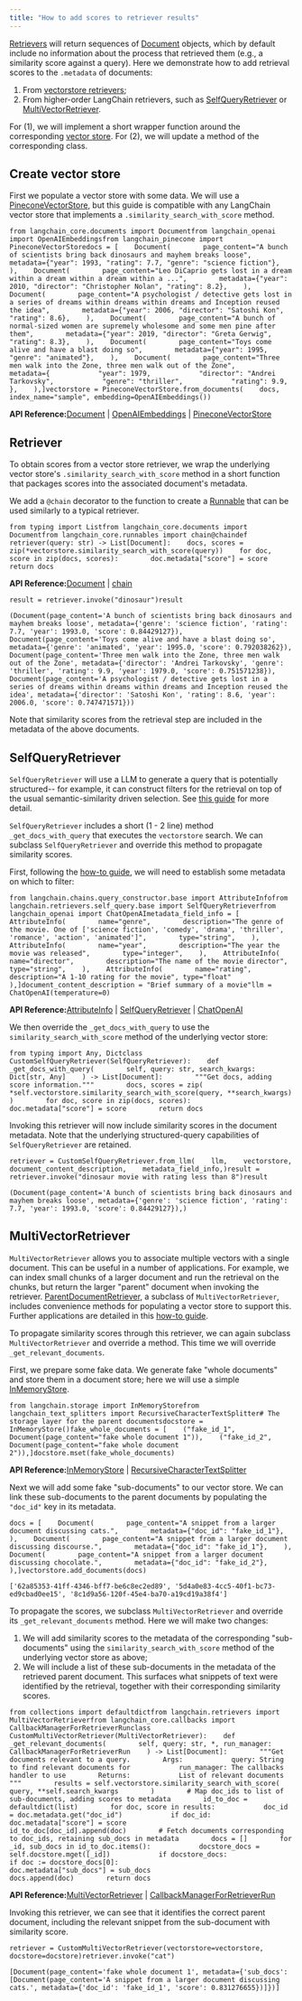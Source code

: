 ```yaml
---
title: "How to add scores to retriever results"
---
```


[Retrievers](/src/oss/concepts/retrievers) will return sequences of [Document](https://python.langchain.com/api_reference/core/documents/langchain_core.documents.base.Document.html) objects, which by default include no information about the process that retrieved them (e.g., a similarity score against a query). Here we demonstrate how to add retrieval scores to the `.metadata` of documents:

1. From [vectorstore retrievers](/src/oss/how_to/vectorstore_retriever);
2. From higher-order LangChain retrievers, such as [SelfQueryRetriever](/src/oss/how_to/self_query) or [MultiVectorRetriever](/src/oss/how_to/multi_vector).

For (1), we will implement a short wrapper function around the corresponding [vector store](/src/oss/concepts/vectorstores). For (2), we will update a method of the corresponding class.

## Create vector store

First we populate a vector store with some data. We will use a [PineconeVectorStore](https://python.langchain.com/api_reference/pinecone/vectorstores/langchain_pinecone.vectorstores.PineconeVectorStore.html), but this guide is compatible with any LangChain vector store that implements a `.similarity_search_with_score` method.

```
from langchain_core.documents import Documentfrom langchain_openai import OpenAIEmbeddingsfrom langchain_pinecone import PineconeVectorStoredocs = [    Document(        page_content="A bunch of scientists bring back dinosaurs and mayhem breaks loose",        metadata={"year": 1993, "rating": 7.7, "genre": "science fiction"},    ),    Document(        page_content="Leo DiCaprio gets lost in a dream within a dream within a dream within a ...",        metadata={"year": 2010, "director": "Christopher Nolan", "rating": 8.2},    ),    Document(        page_content="A psychologist / detective gets lost in a series of dreams within dreams within dreams and Inception reused the idea",        metadata={"year": 2006, "director": "Satoshi Kon", "rating": 8.6},    ),    Document(        page_content="A bunch of normal-sized women are supremely wholesome and some men pine after them",        metadata={"year": 2019, "director": "Greta Gerwig", "rating": 8.3},    ),    Document(        page_content="Toys come alive and have a blast doing so",        metadata={"year": 1995, "genre": "animated"},    ),    Document(        page_content="Three men walk into the Zone, three men walk out of the Zone",        metadata={            "year": 1979,            "director": "Andrei Tarkovsky",            "genre": "thriller",            "rating": 9.9,        },    ),]vectorstore = PineconeVectorStore.from_documents(    docs, index_name="sample", embedding=OpenAIEmbeddings())
```

**API Reference:**[Document](https://python.langchain.com/api_reference/core/documents/langchain_core.documents.base.Document.html) | [OpenAIEmbeddings](https://python.langchain.com/api_reference/openai/embeddings/langchain_openai.embeddings.base.OpenAIEmbeddings.html) | [PineconeVectorStore](https://python.langchain.com/api_reference/pinecone/vectorstores/langchain_pinecone.vectorstores.PineconeVectorStore.html)

## Retriever

To obtain scores from a vector store retriever, we wrap the underlying vector store's `.similarity_search_with_score` method in a short function that packages scores into the associated document's metadata.

We add a `@chain` decorator to the function to create a [Runnable](/src/oss/concepts/lcel) that can be used similarly to a typical retriever.

```
from typing import Listfrom langchain_core.documents import Documentfrom langchain_core.runnables import chain@chaindef retriever(query: str) -> List[Document]:    docs, scores = zip(*vectorstore.similarity_search_with_score(query))    for doc, score in zip(docs, scores):        doc.metadata["score"] = score    return docs
```

**API Reference:**[Document](https://python.langchain.com/api_reference/core/documents/langchain_core.documents.base.Document.html) | [chain](https://python.langchain.com/api_reference/core/runnables/langchain_core.runnables.base.chain.html)

```
result = retriever.invoke("dinosaur")result
```

```
(Document(page_content='A bunch of scientists bring back dinosaurs and mayhem breaks loose', metadata={'genre': 'science fiction', 'rating': 7.7, 'year': 1993.0, 'score': 0.84429127}), Document(page_content='Toys come alive and have a blast doing so', metadata={'genre': 'animated', 'year': 1995.0, 'score': 0.792038262}), Document(page_content='Three men walk into the Zone, three men walk out of the Zone', metadata={'director': 'Andrei Tarkovsky', 'genre': 'thriller', 'rating': 9.9, 'year': 1979.0, 'score': 0.751571238}), Document(page_content='A psychologist / detective gets lost in a series of dreams within dreams within dreams and Inception reused the idea', metadata={'director': 'Satoshi Kon', 'rating': 8.6, 'year': 2006.0, 'score': 0.747471571}))
```

Note that similarity scores from the retrieval step are included in the metadata of the above documents.

## SelfQueryRetriever

`SelfQueryRetriever` will use a LLM to generate a query that is potentially structured-- for example, it can construct filters for the retrieval on top of the usual semantic-similarity driven selection. See [this guide](/src/oss/how_to/self_query) for more detail.

`SelfQueryRetriever` includes a short (1 - 2 line) method `_get_docs_with_query` that executes the `vectorstore` search. We can subclass `SelfQueryRetriever` and override this method to propagate similarity scores.

First, following the [how-to guide](/src/oss/how_to/self_query), we will need to establish some metadata on which to filter:

```
from langchain.chains.query_constructor.base import AttributeInfofrom langchain.retrievers.self_query.base import SelfQueryRetrieverfrom langchain_openai import ChatOpenAImetadata_field_info = [    AttributeInfo(        name="genre",        description="The genre of the movie. One of ['science fiction', 'comedy', 'drama', 'thriller', 'romance', 'action', 'animated']",        type="string",    ),    AttributeInfo(        name="year",        description="The year the movie was released",        type="integer",    ),    AttributeInfo(        name="director",        description="The name of the movie director",        type="string",    ),    AttributeInfo(        name="rating", description="A 1-10 rating for the movie", type="float"    ),]document_content_description = "Brief summary of a movie"llm = ChatOpenAI(temperature=0)
```

**API Reference:**[AttributeInfo](https://python.langchain.com/api_reference/langchain/chains/langchain.chains.query_constructor.schema.AttributeInfo.html) | [SelfQueryRetriever](https://python.langchain.com/api_reference/langchain/retrievers/langchain.retrievers.self_query.base.SelfQueryRetriever.html) | [ChatOpenAI](https://python.langchain.com/api_reference/openai/chat_models/langchain_openai.chat_models.base.ChatOpenAI.html)

We then override the `_get_docs_with_query` to use the `similarity_search_with_score` method of the underlying vector store:

```
from typing import Any, Dictclass CustomSelfQueryRetriever(SelfQueryRetriever):    def _get_docs_with_query(        self, query: str, search_kwargs: Dict[str, Any]    ) -> List[Document]:        """Get docs, adding score information."""        docs, scores = zip(            *self.vectorstore.similarity_search_with_score(query, **search_kwargs)        )        for doc, score in zip(docs, scores):            doc.metadata["score"] = score        return docs
```

Invoking this retriever will now include similarity scores in the document metadata. Note that the underlying structured-query capabilities of `SelfQueryRetriever` are retained.

```
retriever = CustomSelfQueryRetriever.from_llm(    llm,    vectorstore,    document_content_description,    metadata_field_info,)result = retriever.invoke("dinosaur movie with rating less than 8")result
```

```
(Document(page_content='A bunch of scientists bring back dinosaurs and mayhem breaks loose', metadata={'genre': 'science fiction', 'rating': 7.7, 'year': 1993.0, 'score': 0.84429127}),)
```

## MultiVectorRetriever

`MultiVectorRetriever` allows you to associate multiple vectors with a single document. This can be useful in a number of applications. For example, we can index small chunks of a larger document and run the retrieval on the chunks, but return the larger "parent" document when invoking the retriever. [ParentDocumentRetriever](/src/oss/how_to/parent_document_retriever), a subclass of `MultiVectorRetriever`, includes convenience methods for populating a vector store to support this. Further applications are detailed in this [how-to guide](/src/oss/how_to/multi_vector).

To propagate similarity scores through this retriever, we can again subclass `MultiVectorRetriever` and override a method. This time we will override `_get_relevant_documents`.

First, we prepare some fake data. We generate fake "whole documents" and store them in a document store; here we will use a simple [InMemoryStore](https://python.langchain.com/api_reference/core/stores/langchain_core.stores.InMemoryBaseStore.html).

```
from langchain.storage import InMemoryStorefrom langchain_text_splitters import RecursiveCharacterTextSplitter# The storage layer for the parent documentsdocstore = InMemoryStore()fake_whole_documents = [    ("fake_id_1", Document(page_content="fake whole document 1")),    ("fake_id_2", Document(page_content="fake whole document 2")),]docstore.mset(fake_whole_documents)
```

**API Reference:**[InMemoryStore](https://python.langchain.com/api_reference/core/stores/langchain_core.stores.InMemoryStore.html) | [RecursiveCharacterTextSplitter](https://python.langchain.com/api_reference/text_splitters/character/langchain_text_splitters.character.RecursiveCharacterTextSplitter.html)

Next we will add some fake "sub-documents" to our vector store. We can link these sub-documents to the parent documents by populating the `"doc_id"` key in its metadata.

```
docs = [    Document(        page_content="A snippet from a larger document discussing cats.",        metadata={"doc_id": "fake_id_1"},    ),    Document(        page_content="A snippet from a larger document discussing discourse.",        metadata={"doc_id": "fake_id_1"},    ),    Document(        page_content="A snippet from a larger document discussing chocolate.",        metadata={"doc_id": "fake_id_2"},    ),]vectorstore.add_documents(docs)
```

```
['62a85353-41ff-4346-bff7-be6c8ec2ed89', '5d4a0e83-4cc5-40f1-bc73-ed9cbad0ee15', '8c1d9a56-120f-45e4-ba70-a19cd19a38f4']
```

To propagate the scores, we subclass `MultiVectorRetriever` and override its `_get_relevant_documents` method. Here we will make two changes:

1. We will add similarity scores to the metadata of the corresponding "sub-documents" using the `similarity_search_with_score` method of the underlying vector store as above;
2. We will include a list of these sub-documents in the metadata of the retrieved parent document. This surfaces what snippets of text were identified by the retrieval, together with their corresponding similarity scores.

```
from collections import defaultdictfrom langchain.retrievers import MultiVectorRetrieverfrom langchain_core.callbacks import CallbackManagerForRetrieverRunclass CustomMultiVectorRetriever(MultiVectorRetriever):    def _get_relevant_documents(        self, query: str, *, run_manager: CallbackManagerForRetrieverRun    ) -> List[Document]:        """Get documents relevant to a query.        Args:            query: String to find relevant documents for            run_manager: The callbacks handler to use        Returns:            List of relevant documents        """        results = self.vectorstore.similarity_search_with_score(            query, **self.search_kwargs        )        # Map doc_ids to list of sub-documents, adding scores to metadata        id_to_doc = defaultdict(list)        for doc, score in results:            doc_id = doc.metadata.get("doc_id")            if doc_id:                doc.metadata["score"] = score                id_to_doc[doc_id].append(doc)        # Fetch documents corresponding to doc_ids, retaining sub_docs in metadata        docs = []        for _id, sub_docs in id_to_doc.items():            docstore_docs = self.docstore.mget([_id])            if docstore_docs:                if doc := docstore_docs[0]:                    doc.metadata["sub_docs"] = sub_docs                    docs.append(doc)        return docs
```

**API Reference:**[MultiVectorRetriever](https://python.langchain.com/api_reference/langchain/retrievers/langchain.retrievers.multi_vector.MultiVectorRetriever.html) | [CallbackManagerForRetrieverRun](https://python.langchain.com/api_reference/core/callbacks/langchain_core.callbacks.manager.CallbackManagerForRetrieverRun.html)

Invoking this retriever, we can see that it identifies the correct parent document, including the relevant snippet from the sub-document with similarity score.

```
retriever = CustomMultiVectorRetriever(vectorstore=vectorstore, docstore=docstore)retriever.invoke("cat")
```

```
[Document(page_content='fake whole document 1', metadata={'sub_docs': [Document(page_content='A snippet from a larger document discussing cats.', metadata={'doc_id': 'fake_id_1', 'score': 0.831276655})]})]
```
